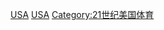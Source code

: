 {{Portal|美國}}
{{Year by category
|m=2
|c=0
|d=1
|y=6
|cat=美國體育
|sortkey=體育
|parent=各年份美國體育
|subcat=2016年美國
}}

[[Category:2016年各國體育|USA]]
[[Category:2016年北美洲體育|USA]]
[[Category:21世纪美国体育|Category:21世纪美国体育]]
